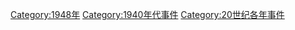 {{Year by category
|m=1
|c=9
|d=4
|y=8
|cat=事件
|sortkey=事件
|parent=20世纪各年事件
|subcat=1940年代事件
}}

[[Category:1948年|Category:1948年]]
[[Category:1940年代事件|Category:1940年代事件]]
[[Category:20世纪各年事件|Category:20世纪各年事件]]